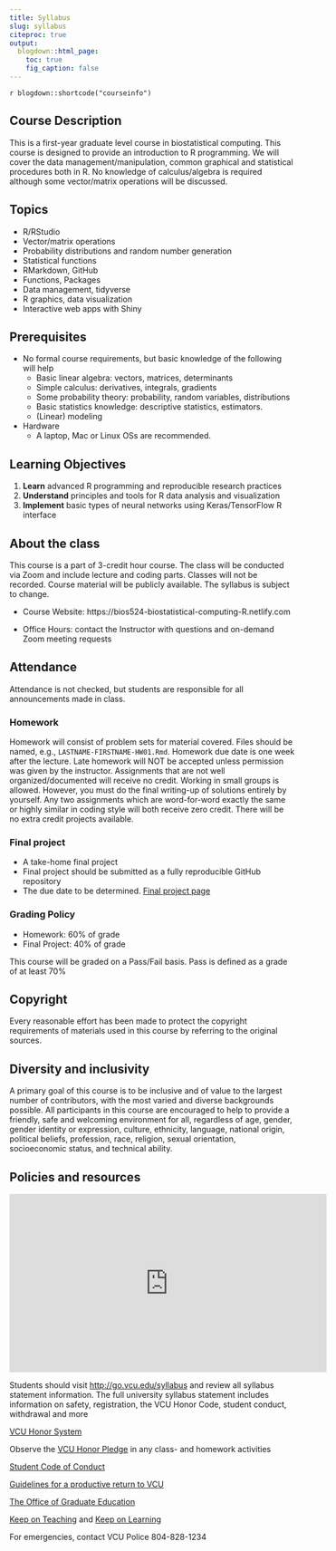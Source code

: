 ```yaml
---
title: Syllabus
slug: syllabus
citeproc: true
output:
  blogdown::html_page:
    toc: true
    fig_caption: false
---
```


`r blogdown::shortcode("courseinfo")`

## Course Description

This is a first-year graduate level course in biostatistical computing. This course is designed to provide an introduction to R programming. We will cover the data management/manipulation, common graphical and statistical procedures both in R. No knowledge of calculus/algebra is required although some vector/matrix operations will be discussed. 

## Topics

- R/RStudio
- Vector/matrix operations
- Probability distributions and random number generation
- Statistical functions
- RMarkdown, GitHub
- Functions, Packages
- Data management, tidyverse
- R graphics, data visualization
- Interactive web apps with Shiny

## Prerequisites

- No formal course requirements, but basic knowledge of the following will help
    - Basic linear algebra: vectors, matrices, determinants
    - Simple calculus: derivatives, integrals, gradients
    - Some probability theory: probability, random variables, distributions
    - Basic statistics knowledge: descriptive statistics, estimators.
    - (Linear) modeling
- Hardware
    - A laptop, Mac or Linux OSs are recommended. 

## Learning Objectives

1.  **Learn** advanced R programming and reproducible research practices  
2.  **Understand** principles and tools for R data analysis and visualization  
3.  **Implement** basic types of neural networks using Keras/TensorFlow R interface

## About the class

This course is a part of 3-credit hour course. The class will be conducted via Zoom and include lecture and coding parts. Classes will not be recorded. Course material will be publicly available. The syllabus is subject to change. 

- Course Website:  https://bios524-biostatistical-computing-R.netlify.com

- Office Hours: contact the Instructor with questions and on-demand Zoom meeting requests

## Attendance

Attendance is not checked, but students are responsible for all announcements made in class.

### Homework

Homework will consist of problem sets for material covered. Files should be named, e.g., `LASTNAME-FIRSTNAME-HW01.Rmd`. Homework due date is one week after the lecture. Late homework will NOT be accepted unless permission was given by the instructor. Assignments that are not well organized/documented will receive no credit. Working in small groups is allowed. However, you must do the final writing-up of solutions entirely by yourself. Any two assignments which are word-for-word exactly the same or highly similar in coding style will both receive zero credit. There will be no extra credit projects available.

### Final project

- A take-home final project  
- Final project should be submitted as a fully reproducible GitHub repository
- The due date to be determined. [Final project page](../class/final_project)

<!--
### Class evaluation

Please, evaluate the course Friday afternoon, June 12, 2020. All evaluations are anonymous

- [Student Course evaluation](https://courseeval.vcu.edu/Blue/svg.aspx?pid=05df79ed-c934-48ae-aa39-72d70fdfd940&sid=62affb957f6d70bbd79f9c2865d00a8bf1e232837e630381dc1095289ecfcd37&tid=f796bf54e5287c0376fde9485d74a0d8&uid=e9c5910f23ceae63a3abaa9bc1f1b34b96eebb7ae0b9c163efc27fccff992a1d&regl=en-us)
- [Guest Course evaluation](https://docs.google.com/forms/d/1aiSdoZoDKki6N5J0bvjI7duG-WAG7C1Oq-X4WoKyDTs/prefill) 
-->

### Grading Policy

- Homework: 60% of grade
- Final Project: 40% of grade

This course will be graded on a Pass/Fail basis. Pass is defined as a grade of at least 70%

## Copyright

Every reasonable effort has been made to protect the copyright requirements of materials used in this course by referring to the original sources. 

## Diversity and inclusivity

A primary goal of this course is to be inclusive and of value to the largest number of contributors, with the most varied and diverse backgrounds possible. All participants in this course are encouraged to help to provide a friendly, safe and welcoming environment for all, regardless of age, gender, gender identity or expression, culture, ethnicity, language, national origin, political beliefs, profession, race, religion, sexual orientation, socioeconomic status, and technical ability.

## Policies and resources

<iframe width="560" height="315" src="https://www.youtube.com/embed/n198LbGnflc" frameborder="0" allow="accelerometer; autoplay; encrypted-media; gyroscope; picture-in-picture" allowfullscreen></iframe>

Students should visit [http://go.vcu.edu/syllabus](http://go.vcu.edu/syllabus) and review all syllabus statement information. The full university syllabus statement includes information on safety, registration, the VCU Honor Code, student conduct, withdrawal and more

[VCU Honor System](https://conduct.students.vcu.edu/vcu-honor-system/)

Observe the [VCU Honor Pledge](https://students.vcu.edu/studentconduct/vcu-honor-system/academic-misconduct-/honor-pledge/) in any class- and homework activities

[Student Code of Conduct](https://conduct.students.vcu.edu/student-code-of-conduct/)

[Guidelines for a productive return to VCU](https://together.vcu.edu/)

[The Office of Graduate Education](https://medschool.vcu.edu/about/deans-office/graduate/)

[Keep on Teaching](https://altlab.vcu.edu/rapid-response/) and [Keep on Learning](https://keeplearning.vcu.edu/)

For emergencies, contact VCU Police 804-828-1234

<!--
### Late Policy

Students get 1 free assignment to submit late without penalties. Please email us through Sakai that you need more time. If you need accommodation, please email us so we can figure out a way to help you.

Graduate Studies in the OHSU School of Medicine is committed to providing grades to students in a timely manner. Course instructors will provide students with information in writing at the beginning of each course that describes the grading policies and procedures, including but not limited to evaluation criteria, expected time needed to grade individual student examinations and type of feedback they will provide.

Class grades are due to the Registrar by the Friday following the week of finals. However, on those occasions when a grade has not been submitted by the deadline, the following procedure shall be followed:

1)  The Department/Program Coordinator will immediately contact the Instructor requesting the missing grade, with a copy to the Program Director and Registrar.

2)  If the grade is still overdue by the end of next week, the Department/Program Coordinator will email the Department Chair directly, with a copy to the Instructor and Program Director requesting resolution of the missing grade.

3)  If, after an additional week the grade is still outstanding, the student or Department/Program Coordinator may petition the Office of Graduate students for final resolution.

1.  *For courses that are run by a specific department.*

2.  *For the conjoined courses (course number is preceded by CON\_ that
    are run by Graduate Studies.*

-->